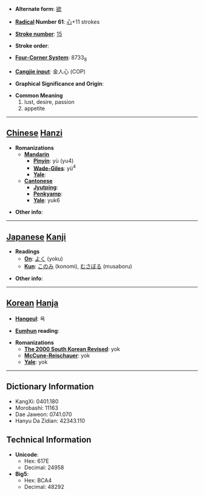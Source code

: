 * '''Alternate form''': [[欲]]

* '''[[Wiktionary:Chinese radical index| Radical]] Number 61''': [[Wiktionary:Chinese radical index 心|心]]+11 strokes

* '''[[Wiktionary:Chinese total strokes index|Stroke number]]''': [[Wiktionary:Chinese total strokes index 15|15]]

* '''Stroke order''': 

* '''[[Wiktionary:Chinese four corner index|Four-Corner System]]''': 8733<sub>8</sub>

* '''[[Wiktionary:Chinese Cangjie index|Cangjie input]]''': 金人心 (COP)

* '''Graphical Significance and Origin''': 

* '''Common Meaning'''
*#lust, desire, passion
*# appetite


----

== [[Chinese]] [[Hanzi]] ==

* '''Romanizations'''
** '''[[Mandarin]]'''
*** '''[[Pinyin]]''': yù (yu4)
*** '''[[Wade-Giles]]''': yü<sup>4</sup>
*** '''[[Yale]]''': 
** '''[[Cantonese]]'''
*** '''[[Jyutping]]''':
*** '''[[Penkyamp]]''': 
*** '''[[Yale]]''': yuk6

* '''Other info''': 

----

== [[Japanese]] [[Kanji]] ==

* '''Readings'''
** '''[[On]]''': [[よく]] (yoku)
** '''[[Kun]]''': [[このみ]] (konomi), [[むさぼる]] (musaboru)

* '''Other info''':  

----

== [[Korean]] [[Hanja]] ==

* '''[[Hangeul]]''': 욕

* '''[[Eumhun]] reading''': 

* '''Romanizations'''
** '''[[The 2000 South Korean Revised Romanization|The 2000 South Korean Revised]]''': yok
** '''[[McCune-Reischauer]]''': yok
** '''[[Yale]]''': yok

----

== Dictionary Information ==

* KangXi: 0401.180
* Morobashi: 11163
* Dae Jaweon: 0741.070
* Hanyu Da Zidian: 42343.110

== Technical Information ==

* '''Unicode''':
** Hex: 617E
** Decimal: 24958
* '''Big5''':
** Hex: BCA4
** Decimal: 48292